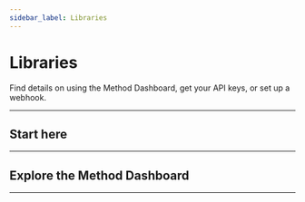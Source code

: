 ```yaml
---
sidebar_label: Libraries
---
```



# Libraries

Find details on using the Method Dashboard, get your API keys, or set up a webhook.

---

## Start here

<CardContainer>
  <Card
    colSize={6}
    illustration="/img/Frame-1.png"
    href="#"
    header="Core concepts"
    body="Learn the core concepts of Method so you can really hit the ground running."
  />
  <Card
    colSize={6}
    illustration="/img/Frame-2.png"
    href="#"
    header="Quick start"
    body="Copy and paste code samples to get money moving right away."
  />
</CardContainer>

---

## Explore the Method Dashboard

<CardContainer>
  <Card
    icon="/img/Frame-3.png"
    href="#"
    header="Core concepts"
    body="Learn the core concepts of Method so you can really hit the ground running."
  />
  <Card
    icon="/img/Frame-4.png"
    href="#"
    header="Quick start"
    body="Copy and paste code samples to get money moving right away."
  />
  <Card
    icon="/img/Frame-5.png"
    href="#"
    header="Quick start"
    body="Copy and paste code samples to get money moving right away."
  />
  <Card
    icon="/img/Frame-6.png"
    href="#"
    header="Core concepts"
    body="Learn the core concepts of Method so you can really hit the ground running."
  />
  <Card
    icon="/img/Frame-7.png"
    href="#"
    header="Quick start"
    body="Copy and paste code samples to get money moving right away."
  />
  <Card
    icon="/img/Frame-8.png"
    href="#"
    header="Quick start"
    body="Copy and paste code samples to get money moving right away."
  />
</CardContainer>

---
